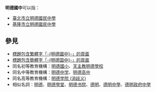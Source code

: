 '''明德國中'''可以指：
*[[臺北市立明德國民中學|臺北市立明德國民中學]]
*[[基隆市立明德國民中學|基隆市立明德國民中學]]

== 參見 ==
* [[Special:Search/intitle:"明德國中"|標題包含繁體字「-{明德國中}-」的頁面]]
* [[Special:Search/intitle:"明德国中"|標題包含簡體字「-{明德国中}-」的頁面]]
* 同名初等教育機構：[[明德國小|明德國小]]、[[天主教明德學校|天主教明德學校]]
* 同名中等教育機構：[[明德中学|明德中学]]、[[明德高中|明德高中]]
* 同名高等教育機構：[[明德学院_(消歧义)|明德学院 (消歧义)]]
* 相似名詞：[[明德|明德]]、[[明德學堂|明德學堂]]、[[明德书院|明德书院]]、[[德明|德明]]、[[德明中學|德明中學]]、[[德明政府中學|德明政府中學]]

{{Disambiguation|Ming|Cat=四字教育机构消歧义}}